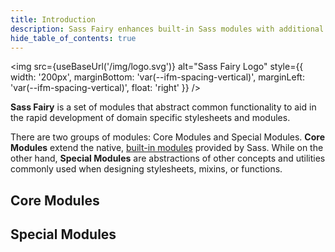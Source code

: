 ```yaml
---
title: Introduction
description: Sass Fairy enhances built-in Sass modules with additional functions and adds modules for handling breakpoints and exceptions.
hide_table_of_contents: true
---
```


<img src={useBaseUrl('/img/logo.svg')} alt="Sass Fairy Logo" style={{ width: '200px', marginBottom: 'var(--ifm-spacing-vertical)', marginLeft: 'var(--ifm-spacing-vertical)', float: 'right' }} />

**Sass Fairy** is a set of modules that abstract common functionality to aid in the rapid development of domain specific stylesheets and modules.

There are two groups of modules: Core Modules and Special Modules. **Core Modules** extend the native, [built-in modules](https://sass-lang.com/documentation/modules) provided by Sass. While on the other hand, **Special Modules** are abstractions of other concepts and utilities commonly used when designing stylesheets, mixins, or functions.

## Core Modules

<dl>
	<IntroItem name="color" npmTag="next" color="44475a" />
	<IntroItem name="list" npmTag="next" color="44475a" />
	<IntroItem name="map" npmTag="next" color="44475a" />
	<IntroItem name="math" npmTag="next" color="44475a" />
	<IntroItem name="meta" npmTag="next" color="44475a" />
	<IntroItem name="string" npmTag="next" color="44475a" />
</dl>

## Special Modules

<dl>
	<IntroItem name="break" npmTag="next" color="44475a" />
	<IntroItem name="exception" npmTag="next" color="44475a" />
	<IntroItem name="url" npmTag="next" color="44475a" />
</dl>
